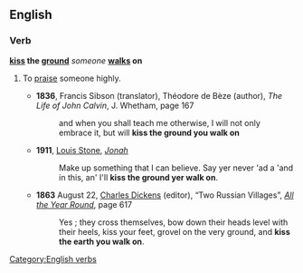 ==English==

===Verb===
'''[[kiss]] the [[ground]]''' ''someone'' '''[[walk]]s on'''

# {{context|figuratively}} To [[praise]] someone highly.
#* '''1836''', Francis Sibson (translator), Théodore de Bèze (author), ''The Life of John Calvin'', J. Whetham, page 167
#*: and when you shall teach me otherwise, I will not only embrace it, but will '''kiss the ground you walk on'''
#* '''1911''', [[w:Louis Stone|Louis Stone]], ''[[wikisource:Jonah|Jonah]]''
#*: Make up something that I can believe. Say yer never 'ad a 'and in this, an' I'll '''kiss the ground yer walk on'''.
#* '''1863''' August 22, [[w:Charles Dickens|Charles Dickens]] (editor), “Two Russian Villages”, ''[[w:All the Year Round|All the Year Round]]'', page 617
#*: Yes ; they cross themselves, bow down their heads level with their heels, kiss your feet, grovel on the very ground, and '''kiss the earth you walk on'''.

[[Category:English verbs]]
